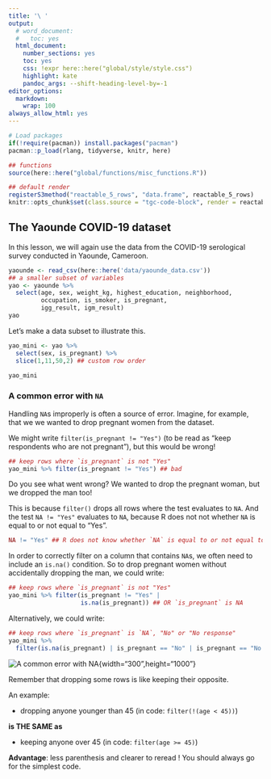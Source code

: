 ```yaml
---
title: '\ '
output:
  # word_document:
  #   toc: yes
  html_document:
    number_sections: yes
    toc: yes
    css: !expr here::here("global/style/style.css")
    highlight: kate
    pandoc_args: --shift-heading-level-by=-1
editor_options:
  markdown:
    wrap: 100
always_allow_html: yes
---
```


```r
# Load packages 
if(!require(pacman)) install.packages("pacman")
pacman::p_load(rlang, tidyverse, knitr, here)

## functions
source(here::here("global/functions/misc_functions.R"))

## default render
registerS3method("reactable_5_rows", "data.frame", reactable_5_rows)
knitr::opts_chunk$set(class.source = "tgc-code-block", render = reactable_5_rows)

```

## The Yaounde COVID-19 dataset

In this lesson, we will again use the data from the COVID-19 serological survey conducted in Yaounde, Cameroon.

```r
yaounde <- read_csv(here::here('data/yaounde_data.csv'))
## a smaller subset of variables
yao <- yaounde %>% 
  select(age, sex, weight_kg, highest_education, neighborhood, 
         occupation, is_smoker, is_pregnant, 
         igg_result, igm_result)
yao
```

Let's make a data subset to illustrate this.

```r
yao_mini <- yao %>% 
  select(sex, is_pregnant) %>% 
  slice(1,11,50,2) ## custom row order

yao_mini
```

### A common error with `NA`

Handling `NA`s improperly is often a source of error. Imagine, for example, that we we wanted to drop pregnant women from the dataset.

We might write `filter(is_pregnant != "Yes")` (to be read as "keep respondents who are not pregnant"), but this would be wrong!

```r
## keep rows where `is_pregnant` is not "Yes"
yao_mini %>% filter(is_pregnant != "Yes") ## bad
```

Do you see what went wrong? We wanted to drop the pregnant woman, but we dropped the man too!

This is because `filter()` drops all rows where the test evaluates to `NA`. And the test `NA != "Yes"` evaluates to `NA`, because R does not not whether `NA` is equal to or not equal to "Yes".

```r
NA != "Yes" ## R does not know whether `NA` is equal to or not equal to "Yes"
```

In order to correctly filter on a column that contains `NA`s, we often need to include an `is.na()` condition. So to drop pregnant women without accidentally dropping the man, we could write:

```r
## keep rows where `is_pregnant` is not "Yes"
yao_mini %>% filter(is_pregnant != "Yes" |
                    is.na(is_pregnant)) ## OR `is_pregnant` is NA
```

Alternatively, we could write:

```r
## keep rows where `is_pregnant` is `NA`, "No" or "No response"
yao_mini %>% 
  filter(is.na(is_pregnant) | is_pregnant == "No" | is_pregnant == "No response")
```

![Fig: A common error with NA](images/filtering_on_na_values.png){alt="A common error with NA"}{width="300",height="1000"}

::: pro-tip 

Remember that dropping some rows is like keeping their opposite.

An example:

-   dropping anyone younger than 45 (in code: `filter(!(age < 45))`)

**is THE SAME as**

-   keeping anyone over 45 (in code: `filter(age >= 45)`)

**Advantage**: less parenthesis and clearer to reread ! You should always go for the simplest code. 

:::


